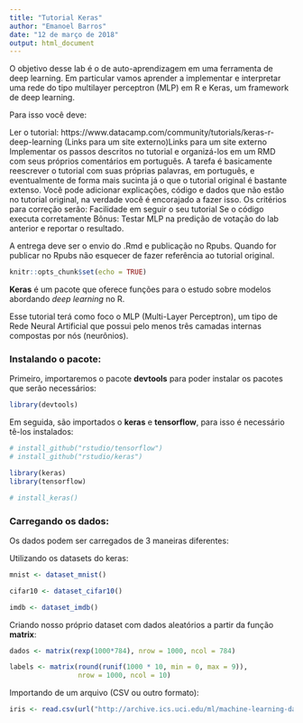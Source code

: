 ```yaml
---
title: "Tutorial Keras"
author: "Emanoel Barros"
date: "12 de março de 2018"
output: html_document
---
```


O objetivo desse lab é o de auto-aprendizagem em uma ferramenta de deep learning. Em particular vamos aprender a implementar e interpretar uma rede do tipo multilayer perceptron (MLP) em R e Keras, um framework de deep learning.

Para isso você deve:

Ler o tutorial: https://www.datacamp.com/community/tutorials/keras-r-deep-learning (Links para um site externo)Links para um site externo
Implementar os passos descritos no tutorial e organizá-los em um RMD com seus próprios comentários em português. A tarefa é basicamente reescrever o tutorial com suas próprias palavras, em português, e eventualmente de forma mais sucinta já o que o tutorial original é bastante extenso. Você pode adicionar explicações, código e dados que não estão no tutorial original, na verdade você é encorajado a fazer isso.
Os critérios para correção serão:
Facilidade em seguir o seu tutorial
Se o código executa corretamente
Bônus: Testar MLP na predição de votação do lab anterior e reportar o resultado.

A entrega deve ser o envio do .Rmd e publicação no Rpubs. Quando for publicar no Rpubs não esquecer de fazer referência ao tutorial original.

```r
knitr::opts_chunk$set(echo = TRUE)
```

<p><b>Keras</b> é um pacote que oferece funções para o estudo sobre modelos abordando <i>deep learning</i> no R.</p>

<p>Esse tutorial terá como foco o MLP (Multi-Layer Perceptron), um tipo de Rede Neural Artificial que possui pelo menos três camadas internas compostas por nós (neurônios).</p>

<h3>Instalando o pacote:</h3>

<p>Primeiro, importaremos o pacote <b>devtools</b> para poder instalar os pacotes que serão necessários:</p>
```r
library(devtools)
```

<p>Em seguida, são importados o <b>keras</b> e <b>tensorflow</b>, para isso é necessário tê-los instalados:</p>
```r
# install_github("rstudio/tensorflow")
# install_github("rstudio/keras")

library(keras)
library(tensorflow)

# install_keras()
```

<h3>Carregando os dados:</h3>

<p>Os dados podem ser carregados de 3 maneiras diferentes:</p>

<p>Utilizando os datasets do keras:</p>
```r
mnist <- dataset_mnist()

cifar10 <- dataset_cifar10()

imdb <- dataset_imdb()
```

<p>Criando nosso próprio dataset com dados aleatórios a partir da função <b>matrix</b>:</p>
```r
dados <- matrix(rexp(1000*784), nrow = 1000, ncol = 784)

labels <- matrix(round(runif(1000 * 10, min = 0, max = 9)),
                 nrow = 1000, ncol = 10)
```

<p>Importando de um arquivo (CSV ou outro formato):</p>
```r
iris <- read.csv(url("http://archive.ics.uci.edu/ml/machine-learning-databases/iris/iris.data"), header = FALSE) 
```

